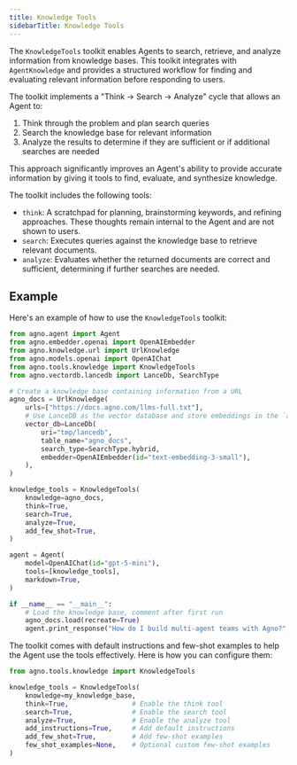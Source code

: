 ```yaml
---
title: Knowledge Tools
sidebarTitle: Knowledge Tools
---
```


The `KnowledgeTools` toolkit enables Agents to search, retrieve, and analyze information from knowledge bases. This toolkit integrates with `AgentKnowledge` and provides a structured workflow for finding and evaluating relevant information before responding to users.

The toolkit implements a "Think → Search → Analyze" cycle that allows an Agent to:
1. Think through the problem and plan search queries
2. Search the knowledge base for relevant information
3. Analyze the results to determine if they are sufficient or if additional searches are needed

This approach significantly improves an Agent's ability to provide accurate information by giving it tools to find, evaluate, and synthesize knowledge.

The toolkit includes the following tools:

- `think`: A scratchpad for planning, brainstorming keywords, and refining approaches. These thoughts remain internal to the Agent and are not shown to users.
- `search`: Executes queries against the knowledge base to retrieve relevant documents.
- `analyze`: Evaluates whether the returned documents are correct and sufficient, determining if further searches are needed.

## Example

Here's an example of how to use the `KnowledgeTools` toolkit:

```python
from agno.agent import Agent
from agno.embedder.openai import OpenAIEmbedder
from agno.knowledge.url import UrlKnowledge
from agno.models.openai import OpenAIChat
from agno.tools.knowledge import KnowledgeTools
from agno.vectordb.lancedb import LanceDb, SearchType

# Create a knowledge base containing information from a URL
agno_docs = UrlKnowledge(
    urls=["https://docs.agno.com/llms-full.txt"],
    # Use LanceDB as the vector database and store embeddings in the `agno_docs` table
    vector_db=LanceDb(
        uri="tmp/lancedb",
        table_name="agno_docs",
        search_type=SearchType.hybrid,
        embedder=OpenAIEmbedder(id="text-embedding-3-small"),
    ),
)

knowledge_tools = KnowledgeTools(
    knowledge=agno_docs,
    think=True,
    search=True,
    analyze=True,
    add_few_shot=True,
)

agent = Agent(
    model=OpenAIChat(id="gpt-5-mini"),
    tools=[knowledge_tools],
    markdown=True,
)

if __name__ == "__main__":
    # Load the knowledge base, comment after first run
    agno_docs.load(recreate=True)
    agent.print_response("How do I build multi-agent teams with Agno?", stream=True)
```

The toolkit comes with default instructions and few-shot examples to help the Agent use the tools effectively. Here is how you can configure them:

```python
from agno.tools.knowledge import KnowledgeTools

knowledge_tools = KnowledgeTools(
    knowledge=my_knowledge_base,
    think=True,                # Enable the think tool
    search=True,               # Enable the search tool
    analyze=True,              # Enable the analyze tool
    add_instructions=True,     # Add default instructions
    add_few_shot=True,         # Add few-shot examples
    few_shot_examples=None,    # Optional custom few-shot examples
)
```